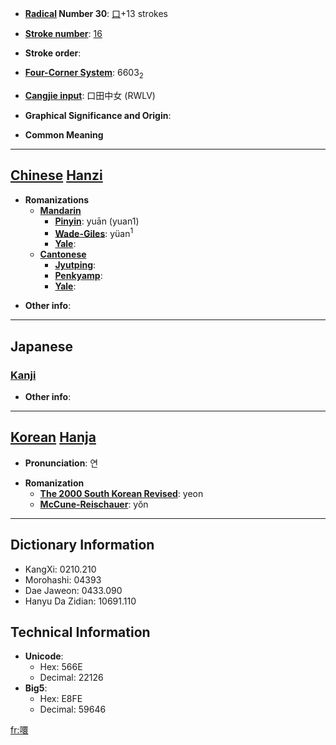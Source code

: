 * '''[[Wiktionary:Chinese radical index| Radical]] Number 30''': [[Wiktionary:Chinese radical index 口|口]]+13 strokes

* '''[[Wiktionary:Chinese total strokes index|Stroke number]]''': [[Wiktionary:Chinese total strokes index 16|16]]

* '''Stroke order''': 

* '''[[Wiktionary:Chinese four corner index|Four-Corner System]]''': 6603<sub>2</sub>

* '''[[Wiktionary:Chinese Cangjie index|Cangjie input]]''': 口田中女 (RWLV)

* '''Graphical Significance and Origin''': 

* '''Common Meaning'''

----

== [[Chinese]] [[Hanzi]] ==

* '''Romanizations'''
** '''[[Mandarin]]'''
*** '''[[Pinyin]]''': yuān (yuan1)
*** '''[[Wade-Giles]]''': yüan<sup>1</sup>
*** '''[[Yale]]''': 
** '''[[Cantonese]]'''
*** '''[[Jyutping]]''':
*** '''[[Penkyamp]]''': 
*** '''[[Yale]]''': 

* '''Other info''': 

----

==Japanese==
===[[Kanji]]===
{{kanji|on readings=[[えん]] (en)
|kun readings=
}}

* '''Other info''':  

----

== [[Korean]] [[Hanja]] ==

* '''Pronunciation''': 연

* '''Romanization'''
** '''[[The 2000 South Korean Revised Romanization|The 2000 South Korean Revised]]''': yeon
** '''[[McCune-Reischauer]]''': yŏn

----

== Dictionary Information ==

* KangXi: 0210.210
* Morohashi: 04393
* Dae Jaweon: 0433.090
* Hanyu Da Zidian: 10691.110

== Technical Information ==

* '''Unicode''':
** Hex: 566E
** Decimal: 22126
* '''Big5''':
** Hex: E8FE
** Decimal: 59646

[[fr:噮]]